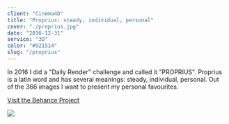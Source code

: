 ```yaml
---
client: "Cinema4D"
title: "Proprius: steady, individual, personal"
cover: "./proprius.jpg"
date: "2016-12-31"
service: "3D"
color: "#921514"
slug: "/proprius"
---
```


In 2016 I did a "Daily Render" challenge and called it "PROPRIUS".
Proprius is a latin word and has several meanings: steady, individual, personal.
Out of the 366 images I want to present my personal favourites.

[Visit the Behance Project](https://www.behance.net/gallery/61747105/Best-of-PROPRIUS-2016)

![](./proprius.jpg)

